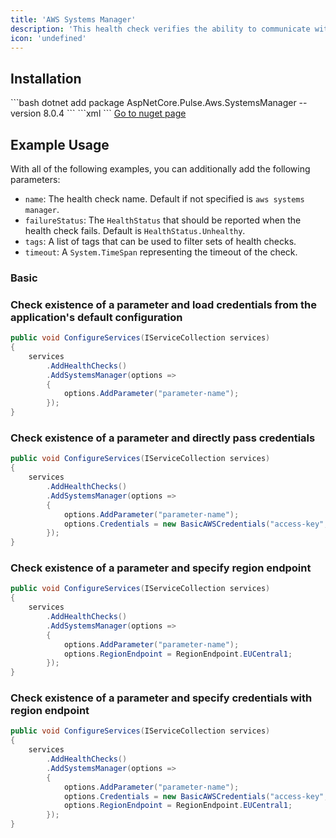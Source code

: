 ```yaml
---
title: 'AWS Systems Manager'
description: 'This health check verifies the ability to communicate with Amazon Systems Manager and the existence of some parameters on the Parameter Store. For more information about AWS Systems Mananger check the [AWS Systems Manager Site (Parameter Store)](https://aws.amazon.com/systems-manager/features/#Parameter_Store)'
icon: 'undefined'
---
```


## Installation

<Tabs>
  <Tab title=".NET CLI">
    ```bash
    dotnet add package AspNetCore.Pulse.Aws.SystemsManager --version 8.0.4
    ```
  </Tab>
  <Tab title="Package Reference">
    ```xml
    <PackageReference Include="AspNetCore.Pulse.Aws.SystemsManager" Version="8.0.4" />
    ```
  </Tab>
  <Tab title="Nuget">
    <a href="https://www.nuget.org/packages/AspNetCore.Pulse.Aws.SystemsManager/" target="_blank">Go to nuget page</a>
  </Tab>
</Tabs>


## Example Usage

With all of the following examples, you can additionally add the following parameters:

* `name`: The health check name. Default if not specified is `aws systems manager`.
* `failureStatus`: The `HealthStatus` that should be reported when the health check fails. Default is `HealthStatus.Unhealthy`.
* `tags`: A list of tags that can be used to filter sets of health checks.
* `timeout`: A `System.TimeSpan` representing the timeout of the check.

### Basic

### Check existence of a parameter and load credentials from the application's default configuration

```csharp
public void ConfigureServices(IServiceCollection services)
{
    services
        .AddHealthChecks()
        .AddSystemsManager(options =>
        {
            options.AddParameter("parameter-name");
        });
}
```

### Check existence of a parameter and directly pass credentials

```csharp
public void ConfigureServices(IServiceCollection services)
{
    services
        .AddHealthChecks()
        .AddSystemsManager(options =>
        {
            options.AddParameter("parameter-name");
            options.Credentials = new BasicAWSCredentials("access-key", "secret-key");
        });
}
```

### Check existence of a parameter and specify region endpoint

```csharp
public void ConfigureServices(IServiceCollection services)
{
    services
        .AddHealthChecks()
        .AddSystemsManager(options =>
        {
            options.AddParameter("parameter-name");
            options.RegionEndpoint = RegionEndpoint.EUCentral1;
        });
}
```

### Check existence of a parameter and specify credentials with region endpoint

```csharp
public void ConfigureServices(IServiceCollection services)
{
    services
        .AddHealthChecks()
        .AddSystemsManager(options =>
        {
            options.AddParameter("parameter-name");
            options.Credentials = new BasicAWSCredentials("access-key", "secret-key");
            options.RegionEndpoint = RegionEndpoint.EUCentral1;
        });
}
```

